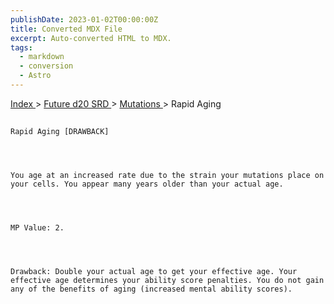 ```yaml
---
publishDate: 2023-01-02T00:00:00Z
title: Converted MDX File
excerpt: Auto-converted HTML to MDX.
tags:
  - markdown
  - conversion
  - Astro
---
```







[
      Index
     ](-index)
     >
     [
      Future d20 SRD
     ](future-d20-srd-index)
     >
     [
      Mutations
     ](future-d20-srd-mutations-index)
     > Rapid Aging
    




## 
    Rapid Aging [DRAWBACK]
   



    You age at an increased rate due to the strain your mutations place on your cells. You appear many years older than your actual age.
   



    MP Value: 2.
   



    Drawback: Double your actual age to get your effective age. Your effective age determines your ability score penalties. You do not gain any of the benefits of aging (increased mental ability scores).
   





